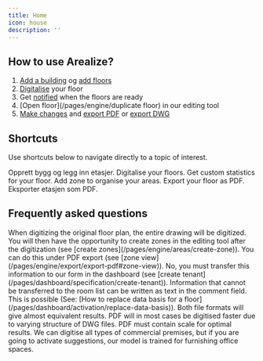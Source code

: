 ```yaml
---
title: Home
icon: house
description: ''
---
```


## How to use Arealize?

1. [Add a building](/pages/dashboard/create-building/add-building) og [add floors](/pages/dashboard/create-building/add-floors)
2. [Digitalise](/pages/dashboard/activation/digitalisation) your floor
3. Get [notified](/pages/dashboard/settings/notification) when the floors are ready
4. [Open floor](/pages/engine/duplicate floor) in our editing tool
5. [Make changes](/pages/engine/areas/area-analytics) and [export PDF](/pages/engine/export/export-pdf) or [export DWG](/pages/engine/export/export-dwg)

## Shortcuts

Use shortcuts below to navigate directly to a topic of interest.

<CardGroup cols={3}>
  <Card
    title="Create building"
    icon="house"
    href="/pages/dashboard/create-building/create-building"
  >
    Opprett bygg og legg inn etasjer.
  </Card>
  <Card
    title="Digitalise floor"
    icon="robot"
    href="/pages/dashboard/digitalise-floor"
  >
    Digitalise your floors.
  </Card>
  <Card
    title="Area analytics"
    icon="draw-square"
    href="/pages/engine/areas/area-analytics"
  >
    Get custom statistics for your floor.
  </Card>
  <Card
    title="Create zones"
    icon="pen"
    href="/pages/engine/areas/create-zone"
  >
    Add zone to organise your areas.
  </Card>
  <Card
    title="Export PDF"
    icon="download"
    href="/pages/engine/export/export-pdf"
  >
    Export your floor as PDF.
    Eksporter etasjen som PDF.
  </Card>
</CardGroup>

## Frequently asked questions

<AccordionGroup>
 
<Accordion title="How do I activate parts of a floor plan?">
  When digitizing the original floor plan, the entire drawing will be digitized. You will then have the opportunity to create zones in the editing tool after the digitization (see [create zones](/pages/engine/areas/create-zone)).
</Accordion>

<Accordion title="I want to download parts of the drawing. How do I do that?">
  You can do this under PDF export (see [zone view](/pages/engine/export/export-pdf#zone-view)).
</Accordion>

<Accordion title="I have received a room plan from a tenant, can I upload it directly to Arealize?">
  No, you must transfer this information to our form in the dashboard (see [create tenant](/pages/dashboard/specification/create-tenant)).
</Accordion>

<Accordion title="The room plan form is incomplete compared to what I received from the tenant.">
  Information that cannot be transferred to the room list can be written as text in the comment field.
</Accordion>

<Accordion title="I want to upload an updated version of the floor plan for a floor I have activated earlier. Is this possible?"> 
This is possible (See: [How to replace data basis for a floor](/pages/dashboard/activation/replace-data-basis)). 
</Accordion>

<Accordion title="What gives the best result between DWG and PDF?">
  Both file formats will give almost equivalent results. PDF will in most cases be digitised faster due to varying structure of DWG files. PDF must contain scale for optimal results. 
</Accordion>

<Accordion title="Can I only upload floor plans for offices?">
We can digitise all types of commercial premises, but if you are going to activate suggestions, our model is trained for furnishing office spaces. 
</Accordion>

</AccordionGroup>
